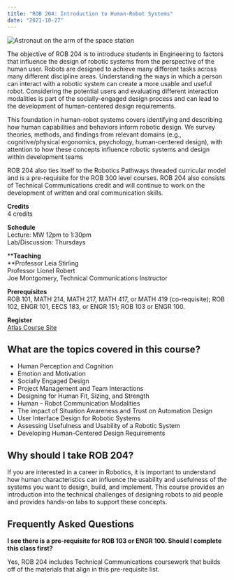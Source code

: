```yaml
---
title: "ROB 204: Introduction to Human-Robot Systems"
date: "2021-10-27"
---
```


![Astronaut on the arm of the space station](../../images/rob204-web-banner-1024x572.jpg)

The objective of ROB 204 is to introduce students in Engineering to factors that influence the design of robotic systems from the perspective of the human user. Robots are designed to achieve many different tasks across many different discipline areas. Understanding the ways in which a person can interact with a robotic system can create a more usable and useful robot. Considering the potential users and evaluating different interaction modalities is part of the socially-engaged design process and can lead to the development of human-centered design requirements. 

This foundation in human-robot systems covers identifying and describing how human capabilities and behaviors inform robotic design. We survey theories, methods, and findings from relevant domains (e.g., cognitive/physical ergonomics, psychology, human-centered design), with attention to how these concepts influence robotic systems and design within development teams

ROB 204 also ties itself to the Robotics Pathways threaded curricular model and is a pre-requisite for the ROB 300 level courses. ROB 204 also consists of Technical Communications credit and will continue to work on the development of written and oral communication skills.

**Credits**  
4 credits

**Schedule**  
Lecture: MW 12pm to 1:30pm  
Lab/Discussion: Thursdays

****Teaching**  
**Professor Leia Stirling  
Professor Lionel Robert  
Joe Montgomery, Technical Communications Instructor

**Prerequisites**  
ROB 101, MATH 214, MATH 217, MATH 417, or MATH 419 (co-requisite); ROB 102, ENGR 101, EECS 183, or ENGR 151; ROB 103 or ENGR 100. 

**Register**  
[Atlas Course Site](https://wolverineaccess.umich.edu)

## **What are the topics covered in this course?**

- Human Perception and Cognition
- Emotion and Motivation
- Socially Engaged Design
- Project Management and Team Interactions
- Designing for Human Fit, Sizing, and Strength
- Human – Robot Communication Modalities
- The impact of Situation Awareness and Trust on Automation Design
- User Interface Design for Robotic Systems
- Assessing Usefulness and Usability of a Robotic System
- Developing Human-Centered Design Requirements

## **Why should I take ROB 204?**

If you are interested in a career in Robotics, it is important to understand how human characteristics can influence the usability and usefulness of the systems you want to design, build, and implement. This course provides an introduction into the technical challenges of designing robots to aid people and provides hands-on labs to support these concepts. 

## **Frequently Asked Questions**

**I see there is a pre-requisite for ROB 103 or ENGR 100. Should I complete this class first?**

Yes, ROB 204 includes Technical Communications coursework that builds off of the materials that align in this pre-requisite list.
